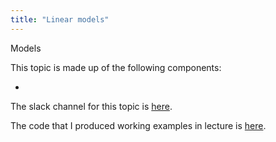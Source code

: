 ```yaml
---
title: "Linear models"
---
```


Models

This topic is made up of the following components:

* 

The slack channel for this topic is [here]().

The code that I produced working examples in lecture is [here]().